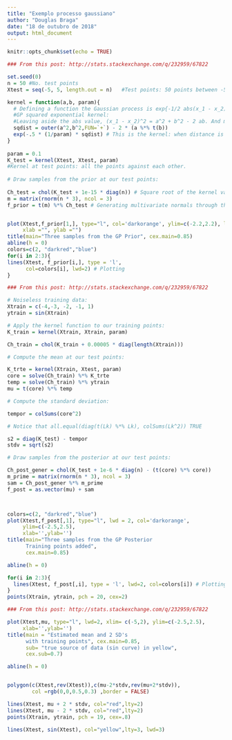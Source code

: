 ```yaml
---
title: "Exemplo processo gaussiano"
author: "Douglas Braga"
date: "18 de outubro de 2018"
output: html_document
---
```


```r
knitr::opts_chunk$set(echo = TRUE)
```



```r
### From this post: http://stats.stackexchange.com/q/232959/67822

set.seed(0)
n = 50 #No. test points
Xtest = seq(-5, 5, length.out = n)   #Test points: 50 points between -5 and +5: -5, -4.79, -4.59,..., 4.59, 4.79, 5

kernel = function(a,b, param){                                   
  # Defining a function the Gaussian process is exp{-1/2 abs(x_1 - x_2)^2}
  #GP squared exponential kernel:
  #Leaving aside the abs value, (x_1 - x_2)^2 = a^2 + b^2 - 2 ab. And making the matrices congruous:
  sqdist = outer(a^2,b^2,FUN=`+`) - 2 * (a %*% t(b))
  exp(-.5 * (1/param) * sqdist) # This is the kernel: when distance is inf. the exponential becomes 1/e^inf =0, when dist=0, k =1
}
  
param = 0.1                                        
K_test = kernel(Xtest, Xtest, param)                       
#Kernel at test points: all the points against each other.
  
# Draw samples from the prior at our test points:
  
Ch_test = chol(K_test + 1e-15 * diag(n)) # Square root of the kernel values (the Cholesky)
m = matrix(rnorm(n * 3), ncol = 3)
f_prior = t(m) %*% Ch_test # Generating multivariate normals through the Cholesky representing the kernels


plot(Xtest,f_prior[1,], type="l", col='darkorange', ylim=c(-2.2,2.2), lwd = 2,
     xlab ="", ylab ="")
title(main="Three samples from the GP Prior", cex.main=0.85)
abline(h = 0)
colors=c(2, "darkred","blue")
for(i in 2:3){
lines(Xtest, f_prior[i,], type = 'l', 
      col=colors[i], lwd=2) # Plotting
}
```

```r
### From this post: http://stats.stackexchange.com/q/232959/67822

# Noiseless training data:
Xtrain = c(-4,-3, -2, -1, 1)
ytrain = sin(Xtrain)

# Apply the kernel function to our training points:
K_train = kernel(Xtrain, Xtrain, param)

Ch_train = chol(K_train + 0.00005 * diag(length(Xtrain)))

# Compute the mean at our test points:

K_trte = kernel(Xtrain, Xtest, param)
core = solve(Ch_train) %*% K_trte
temp = solve(Ch_train) %*% ytrain
mu = t(core) %*% temp

# Compute the standard deviation:

tempor = colSums(core^2)

# Notice that all.equal(diag(t(Lk) %*% Lk), colSums(Lk^2)) TRUE

s2 = diag(K_test) - tempor
stdv = sqrt(s2)

# Draw samples from the posterior at our test points:

Ch_post_gener = chol(K_test + 1e-6 * diag(n) - (t(core) %*% core))
m_prime = matrix(rnorm(n * 3), ncol = 3)
sam = Ch_post_gener %*% m_prime
f_post = as.vector(mu) + sam



colors=c(2, "darkred","blue")
plot(Xtest,f_post[,1], type="l", lwd = 2, col='darkorange', 
     ylim=c(-2.5,2.5),
     xlab='',ylab='') 
title(main="Three samples from the GP Posterior
      Training points added",
      cex.main=0.85)

abline(h = 0)

for(i in 2:3){
  lines(Xtest, f_post[,i], type = 'l', lwd=2, col=colors[i]) # Plotting
}
points(Xtrain, ytrain, pch = 20, cex=2)
```

```r
### From this post: http://stats.stackexchange.com/q/232959/67822

plot(Xtest,mu, type="l", lwd=2, xlim= c(-5,2), ylim=c(-2.5,2.5),
     xlab='',ylab='')
title(main = "Estimated mean and 2 SD's
      with training points", cex.main=0.85,
      sub= "true source of data (sin curve) in yellow",
      cex.sub=0.7)

abline(h = 0)


polygon(c(Xtest,rev(Xtest)),c(mu-2*stdv,rev(mu+2*stdv)),
        col =rgb(0,0,0.5,0.3) ,border = FALSE)

lines(Xtest, mu + 2 * stdv, col="red",lty=2)
lines(Xtest, mu - 2 * stdv, col="red",lty=2)
points(Xtrain, ytrain, pch = 19, cex=.8)

lines(Xtest, sin(Xtest), col="yellow",lty=3, lwd=3)
```

